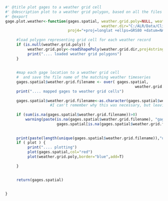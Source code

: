 ```r
#' @title plot gages to a weather grid cell
#' @description plot to a weather grid polygon, based on all the files in the mauer daily east data set
#' @export
gage.plot.weather<-function(gages.spatial, weather.grid.poly=NULL, weather.grid.dir="C:/ALR/Data/ClimateData/Mauer/met_poly_GCS", 
                                           weather.dir="C:/ALR/Data/ClimateData/Mauer/daily/east", 
                            proj4="+proj=longlat +ellps=GRS80 +datum=NAD83 +no_defs", plot=F) {
     
     #load polygon representing grid cell for each weather record
     if (is.null(weather.grid.poly)) {
          weather.grid.poly<-readShapePoly(weather.grid.dir,proj4string=CRS(proj4))
          print(".... loaded weather grid polygons")
     }
     
     
     #map each gage location to a weather grid cell
     #  and save the file name of the matching weather timeseries
     gages.spatial$weather.grid.filename <- over( gages.spatial, 
                                                          weather.grid.poly)[,"file_nm"]
     print(".... mapped gages to weather grid cells")
     
     gages.spatial$weather.grid.filename<-as.character(gages.spatial$weather.grid.filename) 
                    #I can't remember why this was necessary, but leaving it in for now.. a factor issue?
     
     if (sum(is.na(gages.spatial$weather.grid.filename))>0)
         warning(paste(is.na(gages.spatial$weather.grid.filename), "gages were unable to map to weather grid cell\n", 
                       gages.spatial[is.na(gages.spatial$weather.grid.filename), "weather.grid.filename"],collapse=""))
     
     
     print(paste(length(unique(gages.spatial$weather.grid.filename)),"unique weather files to be used for",nrow(gages.spatial),"flow gages"))    
     if ( plot ) {
          print(".... plotting")
          plot(gages.spatial,col="red")
          plot(weather.grid.poly,border="blue",add=T)
          
     }
     

     return(gages.spatial)
     
     
}

```


